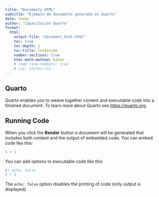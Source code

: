```yaml
---
title: "Documento HTML"
subtitle: "Ejemplo de documento generado en Quarto"
date: today
author: "Capacitación Quarto"
format:
  html:
    output-file: "document_html.html"  
    toc: true
    toc-depth: 2
    toc-title: Contenido
    number-sections: true
    html-math-method: katex
    # code-line-numbers: true
    # css: styles.css
---
```


## Quarto

Quarto enables you to weave together content and executable code into a finished document. To learn more about Quarto see <https://quarto.org>.

## Running Code

When you click the **Render** button a document will be generated that includes both content and the output of embedded code. You can embed code like this:

```r
1 + 1
```

You can add options to executable code like this

```r
#| echo: false
2 * 2
```

The `echo: false` option disables the printing of code (only output is displayed).
